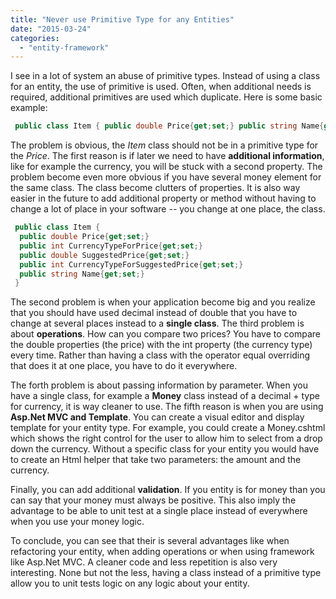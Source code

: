 ```yaml
---
title: "Never use Primitive Type for any Entities"
date: "2015-03-24"
categories: 
  - "entity-framework"
---
```


I see in a lot of system an abuse of primitive types. Instead of using a class for an entity, the use of primitive is used. Often, when additional needs is required, additional primitives are used which duplicate. Here is some basic example:

```csharp
 public class Item { public double Price{get;set;} public string Name{get;set;} } 
``` 

The problem is obvious, the _Item_ class should not be in a primitive type for the _Price_. The first reason is if later we need to have **additional information**, like for example the currency, you will be stuck with a second property. The problem become even more obvious if you have several money element for the same class. The class become clutters of properties. It is also way easier in the future to add additional property or method without having to change a lot of place in your software -- you change at one place, the class.


```csharp
 public class Item { 
  public double Price{get;set;} 
  public int CurrencyTypeForPrice{get;set;} 
  public double SuggestedPrice{get;set;} 
  public int CurrencyTypeForSuggestedPrice{get;set;} 
  public string Name{get;set;} 
 } 
```

The second problem is when your application become big and you realize that you should have used decimal instead of double that you have to change at several places instead to a **single class**. The third problem is about **operations**. How can you compare two prices? You have to compare the double properties (the price) with the int property (the currency type) every time. Rather than having a class with the operator equal overriding that does it at one place, you have to do it everywhere.

The forth problem is about passing information by parameter. When you have a single class, for example a **Money** class instead of a decimal + type for currency, it is way cleaner to use. The fifth reason is when you are using **Asp.Net MVC and Template**. You can create a visual editor and display template for your entity type. For example, you could create a Money.cshtml which shows the right control for the user to allow him to select from a drop down the currency. Without a specific class for your entity you would have to create an Html helper that take two parameters: the amount and the currency.

Finally, you can add additional **validation**. If you entity is for money than you can say that your money must always be positive. This also imply the advantage to be able to unit test at a single place instead of everywhere when you use your money logic.

To conclude, you can see that their is several advantages like when refactoring your entity, when adding operations or when using framework like Asp.Net MVC. A cleaner code and less repetition is also very interesting. None but not the less, having a class instead of a primitive type allow you to unit tests logic on any logic about your entity.
